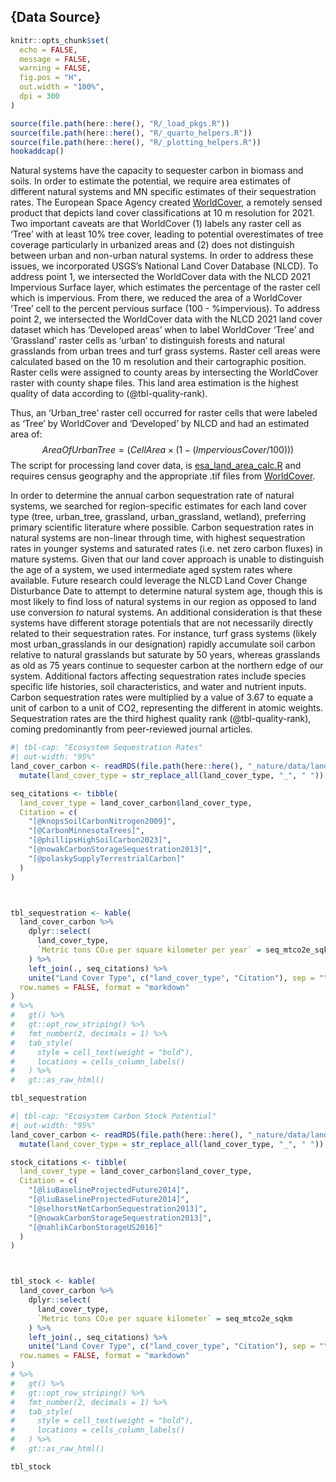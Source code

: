## {Data Source}
```r
knitr::opts_chunk$set(
  echo = FALSE,
  message = FALSE,
  warning = FALSE,
  fig.pos = "H",
  out.width = "100%",
  dpi = 300
)

source(file.path(here::here(), "R/_load_pkgs.R"))
source(file.path(here::here(), "R/_quarto_helpers.R"))
source(file.path(here::here(), "R/_plotting_helpers.R"))
hookaddcap()
```


Natural systems have the capacity to sequester carbon in biomass and soils. In order to estimate the potential, we require area estimates of different natural systems and MN specific estimates of their sequestration rates.  The European Space Agency created [WorldCover](https://esa-worldcover.org/en), a remotely sensed product that depicts land cover classifications at 10 m resolution for 2021. Two important caveats are that WorldCover (1) labels any raster cell as 'Tree' with at least 10% tree cover, leading to potential overestimates of tree coverage particularly in urbanized areas and (2) does not distinguish between urban and non-urban natural systems. In order to address these issues, we incorporated USGS's National Land Cover Database (NLCD). To address point 1, we intersected the WorldCover data with the NLCD 2021 Impervious Surface layer, which estimates the percentage of the raster cell which is impervious. From there, we reduced the area of a WorldCover 'Tree' cell to the percent pervious surface (100 - %impervious).  To address point 2, we intersected the WorldCover data with the NLCD 2021 land cover dataset which has 'Developed areas' when to label WorldCover 'Tree' and 'Grassland' raster cells as 'urban' to distinguish forests and natural grasslands from urban trees and turf grass systems. Raster cell areas were calculated based on the 10 m resolution and their cartographic position. Raster cells were assigned to county areas by intersecting the WorldCover raster with county shape files. This land area estimation is the highest quality of data according to (@tbl-quality-rank).

Thus, an 'Urban_tree' raster cell occurred for raster cells that were labeled as 'Tree' by WorldCover and 'Developed' by NLCD and had an estimated area of:
$$AreaOfUrbanTree =  (CellArea \times (1 - (ImperviousCover/100))) $$
The script for processing land cover data, is [esa_land_area_calc.R](_nature/data-raw/esa_land_area_calc.R) and requires census geography and the appropriate .tif files from [WorldCover](https://esa-worldcover.org/en).

In order to determine the annual carbon sequestration rate of natural systems, we searched for region-specific estimates for each land cover type (tree, urban_tree, grassland, urban_grassland, wetland), preferring primary scientific literature where possible. Carbon sequestration rates in natural systems are non-linear through time, with highest sequestration rates in younger systems and saturated rates (i.e. net zero carbon fluxes) in mature systems. Given that our land cover approach is unable to distinguish the age of a system, we used intermediate aged system rates where available. Future research could leverage the NLCD Land Cover Change Disturbance Date to attempt to determine natural system age, though this is most likely to find loss of natural systems in our region as opposed to land use conversion *to* natural systems. An additional consideration is that these systems have different storage potentials that are not necessarily directly related to their sequestration rates. For instance, turf grass systems (likely most urban_grasslands in our designation) rapidly accumulate soil carbon relative to natural grasslands but saturate by 50 years, whereas grasslands as old as 75 years continue to sequester carbon at the northern edge of our system. Additional factors affecting sequestration rates include species specific life histories, soil characteristics, and water and nutrient inputs. Carbon sequestration rates were multiplied by a value of 3.67 to equate a unit of carbon to a unit of CO2, representing the different in atomic weights. Sequestration rates are the third highest quality rank (@tbl-quality-rank), coming predominantly from peer-reviewed journal articles.


```r
#| tbl-cap: "Ecosystem Sequestration Rates"
#| out-width: "95%"
land_cover_carbon <- readRDS(file.path(here::here(), "_nature/data/land_cover_carbon.RDS")) %>%
  mutate(land_cover_type = str_replace_all(land_cover_type, "_", " "))

seq_citations <- tibble(
  land_cover_type = land_cover_carbon$land_cover_type,
  Citation = c(
    "[@knopsSoilCarbonNitrogen2009]",
    "[@CarbonMinnesotaTrees]",
    "[@phillipsHighSoilCarbon2023]",
    "[@nowakCarbonStorageSequestration2013]",
    "[@polaskySupplyTerrestrialCarbon]"
  )
)



tbl_sequestration <- kable(
  land_cover_carbon %>%
    dplyr::select(
      land_cover_type,
      `Metric tons CO₂e per square kilometer per year` = seq_mtco2e_sqkm
    ) %>%
    left_join(., seq_citations) %>%
    unite("Land Cover Type", c("land_cover_type", "Citation"), sep = ""),
  row.names = FALSE, format = "markdown"
)
# %>%
#   gt() %>%
#   gt::opt_row_striping() %>%
#   fmt_number(2, decimals = 1) %>%
#   tab_style(
#     style = cell_text(weight = "bold"),
#     locations = cells_column_labels()
#   ) %>%
#   gt::as_raw_html()

tbl_sequestration
```
```r
#| tbl-cap: "Ecosystem Carbon Stock Potential"
#| out-width: "95%"
land_cover_carbon <- readRDS(file.path(here::here(), "_nature/data/land_cover_carbon.RDS")) %>%
  mutate(land_cover_type = str_replace_all(land_cover_type, "_", " "))

stock_citations <- tibble(
  land_cover_type = land_cover_carbon$land_cover_type,
  Citation = c(
    "[@liuBaselineProjectedFuture2014]",
    "[@liuBaselineProjectedFuture2014]",
    "[@selhorstNetCarbonSequestration2013]",
    "[@nowakCarbonStorageSequestration2013]",
    "[@nahlikCarbonStorageUS2016]"
  )
)



tbl_stock <- kable(
  land_cover_carbon %>%
    dplyr::select(
      land_cover_type,
      `Metric tons CO₂e per square kilometer` = seq_mtco2e_sqkm
    ) %>%
    left_join(., seq_citations) %>%
    unite("Land Cover Type", c("land_cover_type", "Citation"), sep = ""),
  row.names = FALSE, format = "markdown"
)
# %>%
#   gt() %>%
#   gt::opt_row_striping() %>%
#   fmt_number(2, decimals = 1) %>%
#   tab_style(
#     style = cell_text(weight = "bold"),
#     locations = cells_column_labels()
#   ) %>%
#   gt::as_raw_html()

tbl_stock
```
